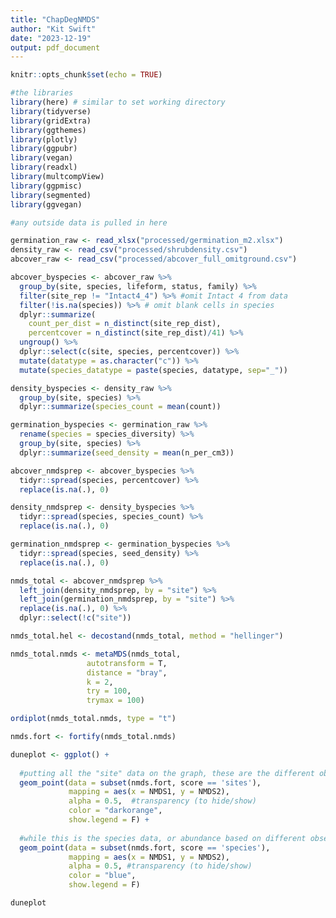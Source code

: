 ```yaml
---
title: "ChapDegNMDS"
author: "Kit Swift"
date: "2023-12-19"
output: pdf_document
---
```


```r
knitr::opts_chunk$set(echo = TRUE)

#the libraries
library(here) # similar to set working directory
library(tidyverse)
library(gridExtra)
library(ggthemes)
library(plotly)
library(ggpubr)
library(vegan)
library(readxl) 
library(multcompView) 
library(ggpmisc)
library(segmented)
library(ggvegan)
```


```r
#any outside data is pulled in here

germination_raw <- read_xlsx("processed/germination_m2.xlsx")
density_raw <- read_csv("processed/shrubdensity.csv")
abcover_raw <- read_csv("processed/abcover_full_omitground.csv")


```


```r
abcover_byspecies <- abcover_raw %>% 
  group_by(site, species, lifeform, status, family) %>% 
  filter(site_rep != "Intact4_4") %>% #omit Intact 4 from data
  filter(!is.na(species)) %>% # omit blank cells in species 
  dplyr::summarize(
    count_per_dist = n_distinct(site_rep_dist), 
    percentcover = n_distinct(site_rep_dist)/41) %>% 
  ungroup() %>%
  dplyr::select(c(site, species, percentcover)) %>% 
  mutate(datatype = as.character("c")) %>% 
  mutate(species_datatype = paste(species, datatype, sep="_"))

density_byspecies <- density_raw %>% 
  group_by(site, species) %>% 
  dplyr::summarize(species_count = mean(count))

germination_byspecies <- germination_raw %>%
  rename(species = species_diversity) %>%
  group_by(site, species) %>%
  dplyr::summarize(seed_density = mean(n_per_cm3))

abcover_nmdsprep <- abcover_byspecies %>%
  tidyr::spread(species, percentcover) %>% 
  replace(is.na(.), 0)

density_nmdsprep <- density_byspecies %>%
  tidyr::spread(species, species_count) %>% 
  replace(is.na(.), 0)

germination_nmdsprep <- germination_byspecies %>%
  tidyr::spread(species, seed_density) %>% 
  replace(is.na(.), 0)

nmds_total <- abcover_nmdsprep %>%
  left_join(density_nmdsprep, by = "site") %>%
  left_join(germination_nmdsprep, by = "site") %>% 
  replace(is.na(.), 0) %>%
  dplyr::select(!c("site"))
```

```r


nmds_total.hel <- decostand(nmds_total, method = "hellinger")

nmds_total.nmds <- metaMDS(nmds_total, 
                 autotransform = T,
                 distance = "bray",
                 k = 2,
                 try = 100,
                 trymax = 100)

ordiplot(nmds_total.nmds, type = "t")

nmds.fort <- fortify(nmds_total.nmds)
```

```r

duneplot <- ggplot() + 
  
  #putting all the "site" data on the graph, these are the different observations
  geom_point(data = subset(nmds.fort, score == 'sites'),
             mapping = aes(x = NMDS1, y = NMDS2),
             alpha = 0.5,  #transparency (to hide/show)
             color = "darkorange",
             show.legend = F) +
  
  #while this is the species data, or abundance based on different observations. 
  geom_point(data = subset(nmds.fort, score == 'species'), 
             mapping = aes(x = NMDS1, y = NMDS2),
             alpha = 0.5, #transparency (to hide/show)
             color = "blue",
             show.legend = F) 

duneplot





```

